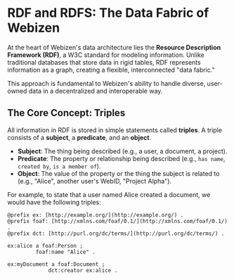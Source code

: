 # RDF and RDFS: The Data Fabric of Webizen

At the heart of Webizen's data architecture lies the **Resource Description Framework (RDF)**, a W3C standard for modeling information. Unlike traditional databases that store data in rigid tables, RDF represents information as a graph, creating a flexible, interconnected "data fabric."

This approach is fundamental to Webizen's ability to handle diverse, user-owned data in a decentralized and interoperable way.

## The Core Concept: Triples

All information in RDF is stored in simple statements called **triples**. A triple consists of a **subject**, a **predicate**, and an **object**.

-   **Subject**: The thing being described (e.g., a user, a document, a project).
-   **Predicate**: The property or relationship being described (e.g., `has name`, `created by`, `is a member of`).
-   **Object**: The value of the property or the thing the subject is related to (e.g., "Alice", another user's WebID, "Project Alpha").

For example, to state that a user named Alice created a document, we would have the following triples:

```turtle
@prefix ex: [http://example.org/](http://example.org/) .
@prefix foaf: [http://xmlns.com/foaf/0.1/](http://xmlns.com/foaf/0.1/) .
@prefix dct: [http://purl.org/dc/terms/](http://purl.org/dc/terms/) .

ex:alice a foaf:Person ;
         foaf:name "Alice" .

ex:myDocument a foaf:Document ;
             dct:creator ex:alice .